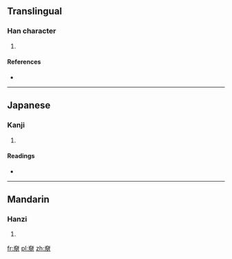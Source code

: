 ==Translingual==

===Han character===
{{Han char|rn=37|rad=大|as=09|sn=12|four=|canj=大月月 (KBB), X大月月 (XKBB)}}

# {{defn|Han|sort=大09}}

====References====
* {{Han ref|kx=0253.010|dkj=05951|dj=0514.220|hdz=10544.020|uh=595F|ud=22879}}

----

==Japanese==

===Kanji===
{{ja-kanji|grade=|rs=大09}}

# {{defn|Japanese|sort=大09}}

====Readings====
* {{ja-readings|on=[[こう]] (kō), [[ほう]] (hō), [[ひょう]] (hyō)|kun=}}

----

==Mandarin==

===Hanzi===
{{cmn-hanzi|pin=[[kēng]] ([[keng1]])|wg=k'eng<sup>1</sup>}}

# {{defn|Mandarin|sort=大09}}

[[fr:奟]]
[[pl:奟]]
[[zh:奟]]